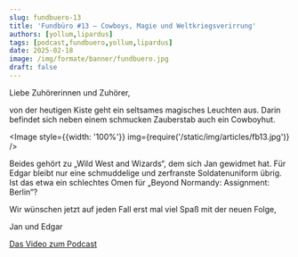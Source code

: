 ```yaml
---
slug: fundbuero-13
title: 'Fundbüro #13 – Cowboys, Magie und Weltkriegsverirrung'
authors: [yollum,lipardus]
tags: [podcast,fundbuero,yollum,lipardus]
date: 2025-02-18
image: /img/formate/banner/fundbuero.jpg
draft: false
---
```



Liebe Zuhörerinnen und Zuhörer,

von der heutigen Kiste geht ein seltsames magisches Leuchten aus. Darin befindet sich neben einem schmucken Zauberstab auch ein Cowboyhut.

<Image style={{width: '100%'}} img={require('/static/img/articles/fb13.jpg')} />

<!--truncate-->

Beides gehört zu „Wild West and Wizards“, dem sich Jan gewidmet hat. Für Edgar bleibt nur eine schmuddelige und zerfranste Soldatenuniform übrig. Ist das etwa ein schlechtes Omen für „Beyond Normandy: Assignment: Berlin“?

Wir wünschen jetzt auf jeden Fall erst mal viel Spaß mit der neuen Folge,

Jan und Edgar

[Das Video zum Podcast](https://youtu.be/4hQH4SKIdtk)

<ReactPlayer
    width="100%"
    height="50px"
    controls
    url='https://m10z.picnotes.de/Fundbuero/Fundbuero_013.mp3'
/>
